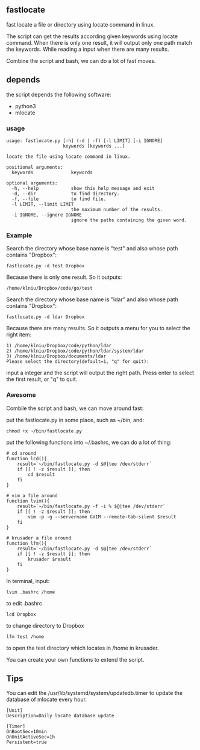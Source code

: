 == fastlocate ==
fast locate a file or directory using locate command in linux.

The script can get the results according given keywords using locate command. When there is only one result, it will output only one path match the keywords. While reading a input when there are many results.

Combine the script and bash, we can do a lot of fast moves.

== depends ==
the script depends the following software:
* python3
* mlocate

=== usage ===
<pre>
usage: fastlocate.py [-h] (-d | -f) [-l LIMIT] [-i IGNORE]
                     keywords [keywords ...]

locate the file using locate command in linux.

positional arguments:
  keywords              keywords

optional arguments:
  -h, --help            show this help message and exit
  -d, --dir             to find directory.
  -f, --file            to find file.
  -l LIMIT, --limit LIMIT
                        the maximum number of the results.
  -i IGNORE, --ignore IGNORE
                        ignore the paths containing the given word.
</pre>

=== Example ===
Search the directory whose base name is "test" and also whose path contains "Dropbox":
<pre>fastlocate.py -d test Dropbox</pre>

Because there is only one result. So it outputs:
<pre>/home/klniu/Dropbox/code/go/test</pre>

Search the directory whose base name is "ldar" and also whose path contains "Dropbox":
<pre>fastlocate.py -d ldar Dropbox</pre>

Because there are many results. So it outputs a menu for you to select the right item:
<pre>
1) /home/klniu/Dropbox/code/python/ldar
2) /home/klniu/Dropbox/code/python/ldar/system/ldar
3) /home/klniu/Dropbox/documents/ldar
Please select the directory(default=1, "q" for quit):
</pre>
input a integer and the script will output the right path. Press enter to select the first result, or "q" to quit.

=== Awesome ===
Combile the script and bash, we can move around fast:

put the fastlocate.py in some place, such as ~/bin, and:
<pre>chmod +x ~/bin/fastlocate.py</pre>

put the following functions into ~/.bashrc, we can do a lot of thing:
<pre>
# cd around 
function lcd(){
    result=`~/bin/fastlocate.py -d $@|tee /dev/stderr`
    if [[ ! -z $result ]]; then
        cd $result
    fi
}

# vim a file around
function lvim(){
    result=`~/bin/fastlocate.py -f -i % $@|tee /dev/stderr`
    if [[ ! -z $result ]]; then
        vim -p -g --servername GVIM --remote-tab-silent $result
    fi
}

# krusader a file around
function lfm(){
    result=`~/bin/fastlocate.py -d $@|tee /dev/stderr`
    if [[ ! -z $result ]]; then
        krusader $result
    fi
}
</pre>

In terminal, input:
<pre>lvim .bashrc /home</pre>
to edit .bashrc

<pre>lcd Dropbox</pre>
to change directory to Dropbox


<pre>lfm test /home</pre>
to open the test directory which locates in /home in krusader.

You can create your own functions to extend the script.

== Tips ==
You can edit the /usr/lib/systemd/system/updatedb.timer to update the database of mlocate every hour.

<pre>
[Unit]
Description=Daily locate database update

[Timer]
OnBootSec=10min
OnUnitActiveSec=1h
Persistent=true
</pre>
